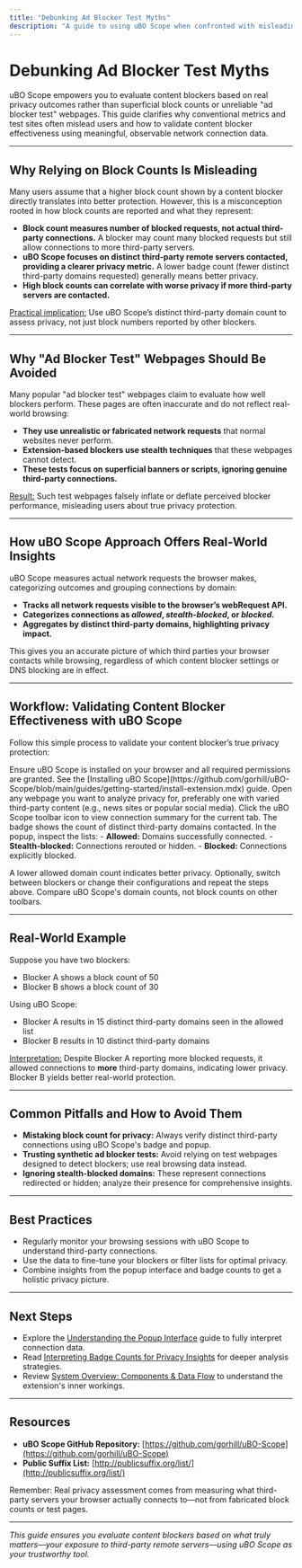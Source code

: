 ```yaml
---
title: "Debunking Ad Blocker Test Myths"
description: "A guide to using uBO Scope when confronted with misleading content blocker tests. Provides real-world scenarios from the README, shows how to validate actual privacy outcomes, and highlights the limitations of conventional 'ad blocker test' webpages."
---
```


# Debunking Ad Blocker Test Myths

uBO Scope empowers you to evaluate content blockers based on real privacy outcomes rather than superficial block counts or unreliable "ad blocker test" webpages. This guide clarifies why conventional metrics and test sites often mislead users and how to validate content blocker effectiveness using meaningful, observable network connection data.

---

## Why Relying on Block Counts Is Misleading

Many users assume that a higher block count shown by a content blocker directly translates into better protection. However, this is a misconception rooted in how block counts are reported and what they represent:

- **Block count measures number of blocked requests, not actual third-party connections.** A blocker may count many blocked requests but still allow connections to more third-party servers.
- **uBO Scope focuses on distinct third-party remote servers contacted, providing a clearer privacy metric.** A lower badge count (fewer distinct third-party domains requested) generally means better privacy.
- **High block counts can correlate with worse privacy if more third-party servers are contacted.**

<u>Practical implication:</u> Use uBO Scope’s distinct third-party domain count to assess privacy, not just block numbers reported by other blockers.

---

## Why "Ad Blocker Test" Webpages Should Be Avoided

Many popular "ad blocker test" webpages claim to evaluate how well blockers perform. These pages are often inaccurate and do not reflect real-world browsing:

- **They use unrealistic or fabricated network requests** that normal websites never perform.
- **Extension-based blockers use stealth techniques** that these webpages cannot detect.
- **These tests focus on superficial banners or scripts, ignoring genuine third-party connections.**

<u>Result:</u> Such test webpages falsely inflate or deflate perceived blocker performance, misleading users about true privacy protection.

---

## How uBO Scope Approach Offers Real-World Insights

uBO Scope measures actual network requests the browser makes, categorizing outcomes and grouping connections by domain:

- **Tracks all network requests visible to the browser’s webRequest API.**
- **Categorizes connections as _allowed_, _stealth-blocked_, or _blocked_.**
- **Aggregates by distinct third-party domains, highlighting privacy impact.**

This gives you an accurate picture of which third parties your browser contacts while browsing, regardless of which content blocker settings or DNS blocking are in effect.

---

## Workflow: Validating Content Blocker Effectiveness with uBO Scope

Follow this simple process to validate your content blocker’s true privacy protection:

<Steps>
<Step title="Install and Enable uBO Scope">
Ensure uBO Scope is installed on your browser and all required permissions are granted. See the [Installing uBO Scope](https://github.com/gorhill/uBO-Scope/blob/main/guides/getting-started/install-extension.mdx) guide.
</Step>
<Step title="Browse to a Target Website">
Open any webpage you want to analyze privacy for, preferably one with varied third-party content (e.g., news sites or popular social media).
</Step>
<Step title="Open uBO Scope Popup Interface">
Click the uBO Scope toolbar icon to view connection summary for the current tab.
</Step>
<Step title="Review Badge Count and Domain Lists">
The badge shows the count of distinct third-party domains contacted. In the popup, inspect the lists:
- <strong>Allowed:</strong> Domains successfully connected.
- <strong>Stealth-blocked:</strong> Connections rerouted or hidden.
- <strong>Blocked:</strong> Connections explicitly blocked.

A lower allowed domain count indicates better privacy.
</Step>
<Step title="Compare Across Content Blockers">
Optionally, switch between blockers or change their configurations and repeat the steps above. Compare uBO Scope's domain counts, not block counts on other toolbars.
</Step>
</Steps>

---

## Real-World Example

Suppose you have two blockers:

- Blocker A shows a block count of 50
- Blocker B shows a block count of 30

Using uBO Scope:
- Blocker A results in 15 distinct third-party domains seen in the allowed list
- Blocker B results in 10 distinct third-party domains

<u>Interpretation:</u> Despite Blocker A reporting more blocked requests, it allowed connections to **more** third-party domains, indicating lower privacy. Blocker B yields better real-world protection.

---

## Common Pitfalls and How to Avoid Them

- **Mistaking block count for privacy:** Always verify distinct third-party connections using uBO Scope's badge and popup.
- **Trusting synthetic ad blocker tests:** Avoid relying on test webpages designed to detect blockers; use real browsing data instead.
- **Ignoring stealth-blocked domains:** These represent connections redirected or hidden; analyze their presence for comprehensive insights.

---

## Best Practices

- Regularly monitor your browsing sessions with uBO Scope to understand third-party connections.
- Use the data to fine-tune your blockers or filter lists for optimal privacy.
- Combine insights from the popup interface and badge counts to get a holistic privacy picture.

---

## Next Steps

- Explore the [Understanding the Popup Interface](https://github.com/gorhill/uBO-Scope/blob/main/guides/getting-started/understanding-popup.mdx) guide to fully interpret connection data.
- Read [Interpreting Badge Counts for Privacy Insights](https://github.com/gorhill/uBO-Scope/blob/main/guides/real-world-usage/interpret-badge.mdx) for deeper analysis strategies.
- Review [System Overview: Components & Data Flow](https://github.com/gorhill/uBO-Scope/blob/main/overview/architecture-core-concepts/system-overview-diagram.mdx) to understand the extension's inner workings.

---

## Resources

- **uBO Scope GitHub Repository:** [https://github.com/gorhill/uBO-Scope](https://github.com/gorhill/uBO-Scope)
- **Public Suffix List:** [http://publicsuffix.org/list/](http://publicsuffix.org/list/)


<Note>
Remember: Real privacy assessment comes from measuring what third-party servers your browser actually connects to—not from fabricated block counts or test pages.
</Note>

---

*This guide ensures you evaluate content blockers based on what truly matters—your exposure to third-party remote servers—using uBO Scope as your trustworthy tool.*
